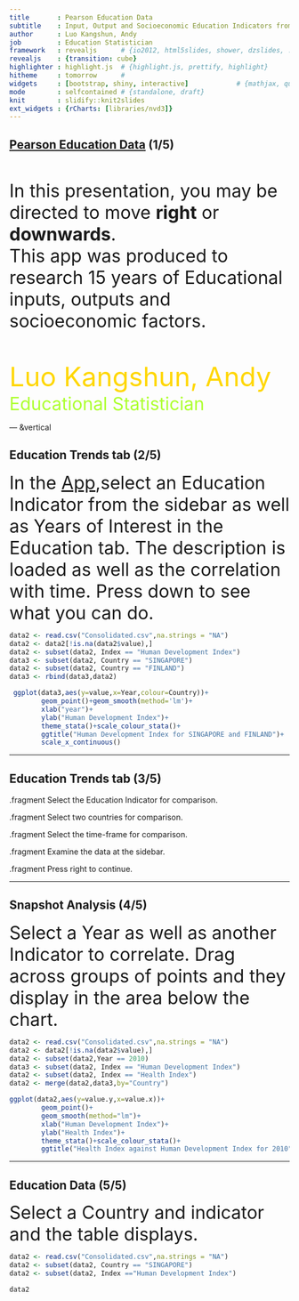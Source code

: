 ```yaml
---
title       : Pearson Education Data
subtitle    : Input, Output and Socioeconomic Education Indicators from 1990 to 2015
author      : Luo Kangshun, Andy
job         : Education Statistician
framework   : revealjs      # {io2012, html5slides, shower, dzslides, ...}
revealjs    : {transition: cube}
highlighter : highlight.js  # {highlight.js, prettify, highlight}
hitheme     : tomorrow      # 
widgets     : [bootstrap, shiny, interactive]            # {mathjax, quiz, bootstrap}
mode        : selfcontained # {standalone, draft}
knit        : slidify::knit2slides
ext_widgets : {rCharts: [libraries/nvd3]}
---
```


## <a href="https://erapryde.shinyapps.io/Pearson_Education_Indicators_Luo_Andy">Pearson Education Data</a> (1/5)

<br>
<br>
<div align="left"><font size="6">In this presentation, you may be directed to move <b>right</b> or <b>downwards</b>. </font></div> 

<div align="left"><font size="6">This app was produced to research 15 years of Educational inputs, outputs and socioeconomic factors. </font></div> 

<br>
<br>
<br>
<div align="left"><font size="10" color=#FFD700>Luo Kangshun, Andy</font></div> 
<div align="left"><font size="6" color=#ADFF2F>Educational Statistician </font></div> 


--- &vertical

## Education Trends tab (2/5)
<div align="left"><font size="6">In the <a href="https://erapryde.shinyapps.io/Pearson_Education_Indicators_Luo_Andy">App</a>,select an Education Indicator from the sidebar as well as Years of Interest in the Education tab. The description is loaded as well as the correlation with time. Press down to see what you can do.</font></div> 

```r
data2 <- read.csv("Consolidated.csv",na.strings = "NA")
data2 <- data2[!is.na(data2$value),]
data2 <- subset(data2, Index == "Human Development Index")
data3 <- subset(data2, Country == "SINGAPORE")
data2 <- subset(data2, Country == "FINLAND")
data3 <- rbind(data3,data2)
```

```r
 ggplot(data3,aes(y=value,x=Year,colour=Country))+
        geom_point()+geom_smooth(method='lm')+
        xlab("year")+
        ylab("Human Development Index")+
        theme_stata()+scale_colour_stata()+
        ggtitle("Human Development Index for SINGAPORE and FINLAND")+
        scale_x_continuous()
```


***

## Education Trends tab (3/5)


.fragment Select the Education Indicator for comparison.

.fragment Select two countries for comparison.

.fragment Select the time-frame for comparison.

.fragment Examine the data at the sidebar.

.fragment Press right to continue.


---

## Snapshot Analysis (4/5)
<div align="left"><font size="6">Select a Year as well as another Indicator to correlate. Drag across groups of points and they display in the area below the chart.</font></div> 

```r
data2 <- read.csv("Consolidated.csv",na.strings = "NA")
data2 <- data2[!is.na(data2$value),]
data2 <- subset(data2,Year == 2010)
data3 <- subset(data2, Index == "Human Development Index")
data2 <- subset(data2, Index == "Health Index")
data2 <- merge(data2,data3,by="Country")
```

```r
ggplot(data2,aes(y=value.y,x=value.x))+
        geom_point()+
        geom_smooth(method="lm")+
        xlab("Human Development Index")+
        ylab("Health Index")+
        theme_stata()+scale_colour_stata()+
        ggtitle("Health Index against Human Development Index for 2010")
```

---

## Education Data (5/5)

<div align="left"><font size="6">Select a Country and indicator and the table displays.</font></div> 

```r
data2 <- read.csv("Consolidated.csv",na.strings = "NA")
data2 <- subset(data2, Country == "SINGAPORE")
data2 <- subset(data2, Index =="Human Development Index")
```

```r
data2
```
